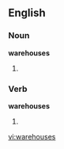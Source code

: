 ==English==

===Noun===
'''warehouses'''

# {{plural of|[[warehouse]]}}

===Verb===
'''warehouses'''

# {{third-person singular of|[[warehouse]]}}

[[vi:warehouses]]